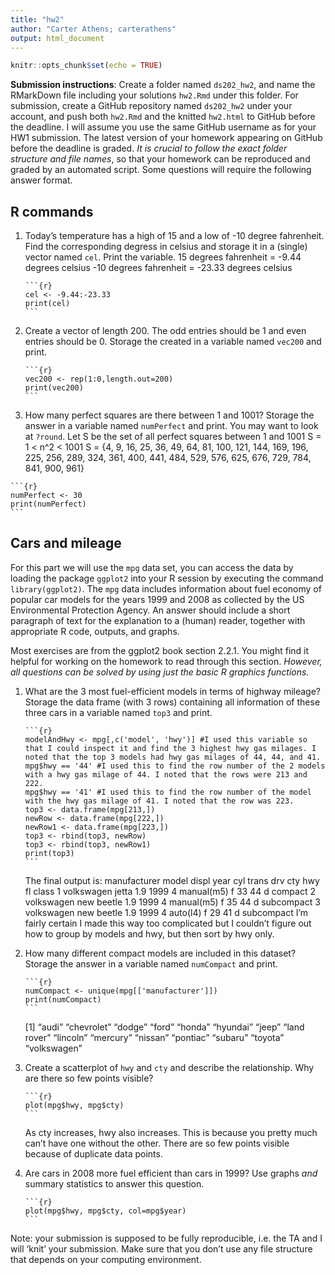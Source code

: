 ```yaml
---
title: "hw2"
author: "Carter Athens; carterathens"
output: html_document
---
```


```r
knitr::opts_chunk$set(echo = TRUE)
```

**Submission instructions**: Create a folder named `ds202_hw2`, and name the RMarkDown file including your solutions `hw2.Rmd` under this folder. For submission, create a GitHub repository named `ds202_hw2` under your account, and push both `hw2.Rmd` and the knitted `hw2.html` to GitHub before the deadline. I will assume you use the same GitHub username as for your HW1 submission. The latest version of your homework appearing on GitHub before the deadline is graded. *It is crucial to follow the exact folder structure and file names*, so that your homework can be reproduced and graded by an automated script. Some questions will require the following answer format.

## R commands
1. Today's temperature has a high of 15 and a low of -10 degree fahrenheit.  Find the corresponding degress in celsius and storage it in a (single) vector named `cel`. Print the variable.
15 degrees fahrenheit = -9.44 degrees celsius
-10 degrees fahrenheit = -23.33 degrees celsius
<pre><code>```{r}
cel <- -9.44:-23.33
print(cel)
```</code></pre>

2. Create a vector of length 200. The odd entries should be 1 and even entries should be 0. Storage the created in a variable named `vec200` and print.
<pre><code>```{r}
vec200 <- rep(1:0,length.out=200)
print(vec200)
```</code></pre>

3. How many perfect squares are there between 1 and 1001? Storage the answer in a  variable named `numPerfect` and print. You may want to look at `?round`.
Let S be the set of all perfect squares between 1 and 1001
S = 1 < n^2 < 1001
S = {4, 9, 16, 25, 36, 49, 64, 81, 100, 121, 144, 169, 196, 225, 256, 289, 324, 361, 400, 441, 484, 529, 576, 625, 676, 729, 784, 841, 900, 961}

<pre><code>```{r}
numPerfect <- 30
print(numPerfect)
```</code></pre>

## Cars and mileage
For this part we will use the `mpg` data set, you can access the data by loading the package `ggplot2` into your R session by executing the command 
`library(ggplot2)`. The `mpg` data includes information about fuel economy of popular car models
for the years 1999 and 2008 as collected by the US Environmental Protection Agency. An answer should include a short paragraph of text for the explanation to a (human) reader, together with appropriate R code, outputs, and graphs.

Most exercises are from the ggplot2 book section 2.2.1. You might find it helpful for working on the homework to read through this section. *However, all questions can be solved by using just the basic R graphics functions.*

1. What are the 3 most fuel-efficient models in terms of highway mileage? Storage the data frame (with 3 rows) containing all information of these three cars in a variable named `top3` and print.
<pre><code>```{r}
modelAndHwy <- mpg[,c('model', 'hwy')] #I used this variable so that I could inspect it and find the 3 highest hwy gas milages. I noted that the top 3 models had hwy gas milages of 44, 44, and 41.
mpg$hwy == '44' #I used this to find the row number of the 2 models with a hwy gas milage of 44. I noted that the rows were 213 and 222.
mpg$hwy == '41' #I used this to find the row number of the model with the hwy gas milage of 41. I noted that the row was 223.
top3 <- data.frame(mpg[213,])
newRow <- data.frame(mpg[222,])
newRow1 <- data.frame(mpg[223,])
top3 <- rbind(top3, newRow)
top3 <- rbind(top3, newRow1)
print(top3)
```</code></pre>
The final output is:
  manufacturer      model displ year cyl      trans drv cty hwy fl      class
1   volkswagen      jetta   1.9 1999   4 manual(m5)   f  33  44  d    compact
2   volkswagen new beetle   1.9 1999   4 manual(m5)   f  35  44  d subcompact
3   volkswagen new beetle   1.9 1999   4   auto(l4)   f  29  41  d subcompact
I'm fairly certain I made this way too complicated but I couldn't figure out how to group by models and hwy, but then sort by hwy only.

2. How many different compact models are included in this dataset? Storage the answer in  a variable named `numCompact` and print.
<pre><code>```{r}
numCompact <- unique(mpg[['manufacturer']])
print(numCompact)
```</code></pre>
[1] "audi"       "chevrolet"  "dodge"      "ford"       "honda"      "hyundai"    "jeep"       "land rover" "lincoln"    "mercury"    "nissan"     "pontiac"    "subaru"     "toyota"     "volkswagen"

3. Create a scatterplot of `hwy` and `cty` and describe the relationship. Why are there so few points visible?
<pre><code>```{r}
plot(mpg$hwy, mpg$cty)
```</code></pre>
As cty increases, hwy also increases. This is because you pretty much can't have one without the other.
There are so few points visible because of duplicate data points.

4. Are cars in 2008 more fuel efficient than cars in 1999? Use graphs *and* summary statistics to answer this question. 
<pre><code>```{r}
plot(mpg$hwy, mpg$cty, col=mpg$year)
```</code></pre>

Note: your submission is supposed to be fully reproducible, i.e. the TA and I will 'knit' your submission. Make sure that you don't use any file structure that depends on your computing environment.